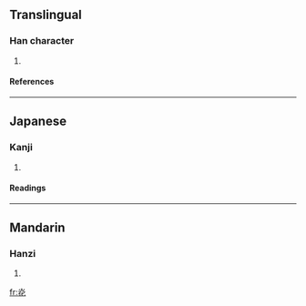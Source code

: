 ==Translingual==
===Han character===
{{Han char|rn=86|rad=火|as=04|sn=8|four=|canj=火人心 (FOP)}}
# {{defn|Han|sort=火04}}
====References====
{{Han ref|kx=0668.031|dkj=18925|dj=1077.040|hdz=32192.060|uh=709B|ud=28827}}

----
==Japanese==
===Kanji===
{{ja-kanji|grade=|rs=火04}}
# {{defn|Japanese}} 
====Readings====
{{ja-readings|on=[[よう]] (yō), [[きょう]] (kyō)|kun=[[てるす]] (terusu)}}

----
==Mandarin==
===Hanzi===
{{cmn-hanzi|pin=[[guāng]] ([[guang1]])|wg=kuang<sup>1</sup>}}
# {{defn|Mandarin}}

[[fr:炛]]